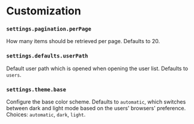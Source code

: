 # Customization

### `settings.pagination.perPage`

How many items should be retrieved per page. Defaults to 20.

### `settings.defaults.userPath`

Default user path which is opened when opening the user list. Defaults to `users`.

### `settings.theme.base`

Configure the base color scheme. Defaults to `automatic`, which switches between dark and light mode based on the users' browsers' preference. Choices: `automatic`, `dark`, `light`.


<Global />
